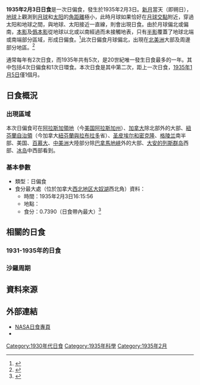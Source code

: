 {{NoteTA
|G1=Toponym
|1=zh-cn:西北地区; zh-hk:西北地區; zh-tw:西北地方
}}
{{Infobox Solar eclipse
| Year        = 1935
| Month       = 2
| Day         = 3
| Type        = 日偏食
| Image       = SE1935Feb03P.png
| Image size  = 200px
| Image intro = 1935年2月3日日偏食路徑圖
  <!--   日食資料   -->
| Gamma       = 1.1438
| Mag         = 0.7390
| Saros       = 149
| Saros total = 71
| Saros seq   = 16
  <!--     食甚     -->
| Duration    = 
| Location    = [[加拿大|加拿大]][[西北地区_(加拿大)|西北地区]][[大奴湖|大奴湖]]西北角
| Coords      = {{coord|62.5|N|115.4|W}}
| Width       = 
  <!--   開始時間   -->
| Partial     = 
| Start type  = 
| Centre      = 
| Greatest    = 16:15:56
  <!--     倒數     -->
| hour        = 16
| minute      = 15
| second      = 56
| Duration_s  = 
}}
'''1935年2月3日日食'''是一次日偏食，發生於1935年2月3日。[[新月|新月]]當天（即朔日），[[地球|地球]]上觀測到[[月球|月球]]和[[太阳|太阳]]的[[角距離|角距離]]極小，此時月球如果恰好在[[月球交點|月球交點]]附近，穿過太阳和地球之間，與地球、太阳接近一直線，則會出現日食。由於月球偏北或偏南，[[本影|本影]]及[[僞本影|僞本影]]從地球以北或以南經過而未接觸地表，只有[[半影|半影]]覆蓋了地球北端或南端部分區域，形成日偏食。<ref name="astron">{{cite web|author=樊忠玉|title=日（月）食|url=http://www.astron.ac.cn/bencandy-51-1630-1.htm|publisher=中国天文科普网|accessdate=2016-03-31|archive-date=2014-09-17|archive-url=https://web.archive.org/web/20140917080048/http://www.astron.ac.cn/bencandy-51-1630-1.htm|dead-url=no}}</ref>此次日偏食月球偏北，出現在[[北美洲|北美洲]]大部及周邊部分地區。<ref name="NASAGIF">{{cite web|author=Fred Espenak|title=Paritial Solar Eclipse of 1935 Feb 03|url=http://eclipse.gsfc.nasa.gov/SEplot/SEplot1901/SE1935Feb03P.GIF|publisher=NASA Eclipse Web Site|accessdate=2016-03-31|archive-date=2020-10-20|archive-url=https://web.archive.org/web/20201020054146/https://eclipse.gsfc.nasa.gov/SEplot/SEplot1901/SE1935Feb03P.GIF|dead-url=no}}{{en}}</ref>

通常每年有2次日食，而1935年共有5次，是20世紀唯一發生日食最多的一年。其中包括4次日偏食和1次日環食。本次日食是其中第二次，距上一次日食，[[1935年1月5日日食|1935年1月5日]]僅1個月。

== 日食概況 ==
=== 出現區域 ===
本次日偏食可在[[阿拉斯加領地|阿拉斯加領地]]（今[[美国|美国]][[阿拉斯加州|阿拉斯加州]]）、[[加拿大|加拿大]]除北部外的大部、[[紐芬蘭自治領|紐芬蘭自治領]]（今加拿大[[紐芬蘭與拉布拉多|紐芬蘭與拉布拉多]]省）、[[圣皮埃尔和密克隆|圣皮埃尔和密克隆]]、[[格陵兰|格陵兰]]南半部、美国、[[百慕大|百慕大]]、[[中美洲|中美洲]]大陸部分除[[巴拿馬地峽|巴拿馬地峽]]外的大部、[[大安的列斯群岛|大安的列斯群岛]]西部、[[冰岛|冰岛]]中西部看到。

=== 基本參數 ===
{{NoteUTC}}
* 類型：日偏食
* 食分最大處（位於加拿大[[西北地区_(加拿大)|西北地区]][[大奴湖|大奴湖]]西北角）資料：
** 時間：1935年2月3日16:15:56
** 地點：{{coord|62.5|N|115.4|W}}
** 食分：0.7390（日食帶內最大）<ref name="Besselian">{{cite web|author=Fred Espenak|title=Besselian Elements - Paritial Solar Eclipse of 1935 Feb 03|url=http://eclipse.gsfc.nasa.gov/SEsearch/SEdata.php?Ecl=19350203|publisher=NASA Eclipse Web Site|accessdate=2016-03-31|archive-date=2020-10-28|archive-url=https://web.archive.org/web/20201028181204/https://eclipse.gsfc.nasa.gov/SEsearch/SEdata.php?Ecl=19350203|dead-url=no}}{{en}}</ref>

== 相關的日食 ==
=== 1931-1935年的日食 ===
{{Solar eclipse set 1931-1935}}

=== 沙羅周期 ===
{{Solar Saros series 149}}

== 資料來源 ==
{{reflist}}

== 外部連結 ==
{{日食主題}}
* [http://eclipse.gsfc.nasa.gov/solar.html NASA日食專頁]{{Wayback|url=http://eclipse.gsfc.nasa.gov/solar.html |date=20190108200537 }}{{en}}
* {{Partial solar eclipse NASA reference|1901/SE1935Feb03P|19350203}}

{{Solar eclipses
|nature=日偏食
|previous=[[1935年1月5日日食|1935年1月5日日食]]
|natureprevious=日偏食
|next=[[1935年6月30日日食|1935年6月30日日食]]
|naturenext=日偏食
|previoussamenature=[[1935年1月5日日食|1935年1月5日日食]]
|nextsamenature=[[1935年6月30日日食|1935年6月30日日食]]
}}
{{日食}}

[[Category:1930年代日食|Category:1930年代日食]]
[[Category:1935年科學|Category:1935年科學]]
[[Category:1935年2月|Category:1935年2月]]